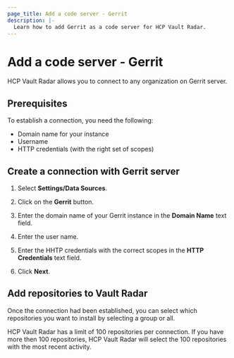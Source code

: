 ```yaml
---
page_title: Add a code server - Gerrit
description: |-
  Learn how to add Gerrit as a code server for HCP Vault Radar.
---
```


# Add a code server - Gerrit

HCP Vault Radar allows you to connect to any organization on Gerrit server. 

## Prerequisites

To establish a connection, you need the following:

- Domain name for your instance
- Username
- HTTP credentials (with the right set of scopes)

## Create a connection with Gerrit server

1. Select **Settings/Data Sources**.

1. Click on the **Gerrit** button.

1. Enter the domain name of your Gerrit instance in the **Domain Name** text field.

1. Enter the user name.

1. Enter the HHTP credentials with the correct scopes in the  **HTTP Credentials** text field.

1. Click **Next**.

## Add repositories to Vault Radar

Once the connection had been established, you can select which repositories you
want to install by selecting a group or all.

<Note> 

HCP Vault Radar has a limit of 100 repositories per connection. If you have more
then 100 repositories, HCP Vault Radar will select the 100 repositories with the
most recent activity.

</Note>